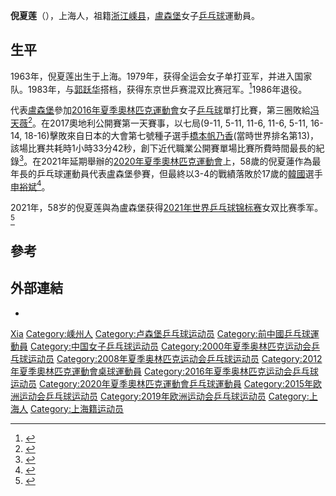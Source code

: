 {{noteTA|G1=Table Tennis}}
{{Infobox 乒乓球|
| playername= 倪夏莲
| image=Ni Xialian-001.JPG
| imagesize=
| caption =
| fullname = 
| education = 
| nationality = {{LUX}}
| playingstyle = 直板快攻结合弧圈球
| birthdate = {{birth date and age|1963|7|4}}
| birthplace = {{CHN}}[[上海市|上海市]][[杨浦区|杨浦区]]
| death_date  =
| death_place =
| height = {{convert|1.57|m|ftin|0|abbr=on}}
| weight =
| hrank= 6（1985年5月25日）
| medaltemplates=
{{MedalSport | 女子[[乒乓球|乒乓球]]}}
{{MedalCountry | {{CHN}} }}
{{MedalCompetition| [[世界乒乓球锦标赛|世界乒乓球锦标赛]]}}
{{MedalGold| [[1983年世界乒乓球锦标赛|1983 东京]] | 女子团体}}
{{MedalGold| [[1983年世界乒乓球锦标赛|1983 东京]] | 混合双打}}
{{MedalBronze| [[1983年世界乒乓球锦标赛|1983 东京]] | 女子双打}}
{{MedalSilver| [[1985年世界乒乓球锦标赛|1985 哥德堡]] | 女子双打}}
{{MedalCountry | {{LUX}} }}
{{MedalCompetition| [[世界乒乓球锦标赛|世界乒乓球锦标赛]]}}
{{MedalBronze| [[2021年世界乒乓球锦标赛|2021 休斯顿]] | 女子双打}}
{{MedalCompetition| [[歐洲桌球錦標賽|歐洲乒乓球錦標賽]]}}
{{MedalGold| [[1998年歐洲桌球錦標賽|1998 埃因霍温]] | 女子单打}}
{{MedalGold| [[2002年歐洲桌球錦標賽|2002 萨格勒布]] | 女子单打}}
{{MedalGold| [[2002年歐洲桌球錦標賽|2002 萨格勒布]] | 混合双打}}
|}}

'''倪夏莲'''（{{bd|1963年|7月4日|||catId=Ni倪}}），上海人，祖籍[[浙江|浙江]][[嵊县|嵊县]]，[[盧森堡|盧森堡]]女子[[乒乓球|乒乓球]]運動員。

==生平==
1963年，倪夏莲出生于上海。1979年，获得全运会女子单打亚军，并进入国家队。1983年，与[[郭跃华|郭跃华]]搭档，获得东京世乒赛混双比赛冠军。<ref>{{Citation|title=Guo Yuehua/Ni Xia Lian - Chen Xinhua/Tong Ling 1983|url=https://www.youtube.com/watch?v=_5juxS6ye0c|accessdate=2021-12-06|language=zh-CN|archive-date=2021-11-29|archive-url=https://web.archive.org/web/20211129051641/https://www.youtube.com/watch?v=_5juxS6ye0c}}</ref>1986年退役。

代表[[盧森堡|盧森堡]]參加[[2016年夏季奧林匹克運動會|2016年夏季奧林匹克運動會]]女子[[乒乓球|乒乓球]]單打比賽，第三圈敗給[[冯天薇|冯天薇]]<ref>{{Cite web|title=冯天薇4比2战胜倪夏莲晋级乒乓女单16强|url=https://www.zaobao.com.sg/special/report/others/rio2016/news/story20160808-651683|access-date=2021-12-06|date=2016-08-08|work=早报|language=zh-Hans|archive-date=2021-12-06|archive-url=https://web.archive.org/web/20211206200646/https://www.zaobao.com.sg/special/report/others/rio2016/news/story20160808-651683}}</ref>。在2017奧地利公開賽第一天賽事，以七局(9-11, 5-11, 11-6, 11-6, 5-11, 16-14, 18-16)擊敗來自日本的大會第七號種子選手[[橋本帆乃香|橋本帆乃香]](當時世界排名第13)，該場比賽共耗時1小時33分42秒，創下近代職業公開賽單場比賽所費時間最長的紀錄<ref>{{cite web|url=https://www.ittf.com/2017/09/22/review-day-one-seeded-players-stunned-new-record-set/|title=A New Record Announced by ITTF|accessdate=2017-09-22|archive-date=2020-06-07|archive-url=https://web.archive.org/web/20200607010532/https://www.ittf.com/2017/09/22/review-day-one-seeded-players-stunned-new-record-set/|dead-url=no}}</ref>。在2021年延期舉辦的[[2020年夏季奧林匹克運動會|2020年夏季奧林匹克運動會]]上，58歲的倪夏蓮作為最年長的乒乓球運動員代表盧森堡參賽，但最終以3-4的戰績落敗於17歲的[[大韩民国|韓國]]選手[[申裕斌|申裕斌]]<ref>{{Cite web|title=倪夏莲：“能坚持到今天，是莫大的幸运”|url=https://baijiahao.baidu.com/s?id=1706340507821612518&wfr=spider&for=pc&searchword=倪夏莲&ivk_sa=1023197a|access-date=2021年7月26日|date=2021年7月26日|publisher=潇湘晨报|language=zh-hans|archive-date=2021年7月26日|archive-url=https://web.archive.org/web/20210726141657/https://baijiahao.baidu.com/s?id=1706340507821612518&wfr=spider&for=pc&searchword=%E5%80%AA%E5%A4%8F%E8%8E%B2&ivk_sa=1023197a}}</ref>。

2021年，58岁的倪夏莲與{{link-en|莎拉·德尼特|Sarah de Nutte}}為盧森堡获得[[2021年世界乒乓球锦标赛|2021年世界乒乓球锦标赛]]女双比赛季军。<ref>{{cite web|title=[Tennis de table] Ce sera le bronze|url=https://lequotidien.lu/sport-national/tennis-de-table-ce-sera-le-bronze/|publisher=Le Quotidien|date=2021-11-30|access-date=2021-12-18|archive-date=2021-12-30|archive-url=https://web.archive.org/web/20211230060155/https://lequotidien.lu/sport-national/tennis-de-table-ce-sera-le-bronze/}}</ref>

==參考==
{{Reflist}}

== 外部連結 ==
*{{Instagram|nixialianofficial}}

{{世界乒乓球锦标赛混合双打冠军}}
{{世界乒乓球锦标赛女子团体冠军}}
{{欧洲乒乓球锦标赛女子单打冠军}}
{{欧洲乒乓球锦标赛混合双打冠军}}
{{中国乒乓球}}

{{Authority control}}
{{DEFAULTSORT:Ni倪}}
[[Category:倪姓|Xia]]
[[Category:嵊州人|Category:嵊州人]]
[[Category:卢森堡乒乓球运动员|Category:卢森堡乒乓球运动员]]
[[Category:前中國乒乓球運動員|Category:前中國乒乓球運動員]]
[[Category:中国女子乒乓球运动员|Category:中国女子乒乓球运动员]]
[[Category:2000年夏季奥林匹克运动会乒乓球运动员|Category:2000年夏季奥林匹克运动会乒乓球运动员]]
[[Category:2008年夏季奥林匹克运动会乒乓球运动员|Category:2008年夏季奥林匹克运动会乒乓球运动员]]
[[Category:2012年夏季奧林匹克運動會桌球運動員|Category:2012年夏季奧林匹克運動會桌球運動員]]
[[Category:2016年夏季奥林匹克运动会乒乓球运动员|Category:2016年夏季奥林匹克运动会乒乓球运动员]]
[[Category:2020年夏季奧林匹克運動會乒乓球運動員|Category:2020年夏季奧林匹克運動會乒乓球運動員]]
[[Category:2015年欧洲运动会乒乓球运动员|Category:2015年欧洲运动会乒乓球运动员]]
[[Category:2019年欧洲运动会乒乓球运动员|Category:2019年欧洲运动会乒乓球运动员]]
[[Category:上海人|Category:上海人]]
[[Category:上海籍运动员|Category:上海籍运动员]]